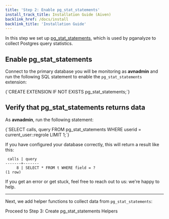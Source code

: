 ```yaml
---
title: 'Step 2: Enable pg_stat_statements'
install_track_title: Installation Guide (Aiven)
backlink_href: /docs/install
backlink_title: 'Installation Guide'
---
```


In this step we set up
[pg_stat_statements](http://www.postgresql.org/docs/current/static/pgstatstatements.html),
which is used by pganalyze to collect Postgres query statistics.

## Enable pg_stat_statements

Connect to the primary database you will be monitoring as **avnadmin** and run
the following SQL statement to enable the `pg_stat_statements` extension:

<CodeBlock language="sql">
{`CREATE EXTENSION IF NOT EXISTS pg_stat_statements;`}
</CodeBlock>


## Verify that pg_stat_statements returns data

As **avnadmin**, run the following statement:

<CodeBlock language="sql">
{`SELECT calls, query FROM pg_stat_statements WHERE userid = current_user::regrole LIMIT 1;`}
</CodeBlock>

If you have configured your database correctly, this will return a result like this:

```
 calls | query
-------+-------
     8 | SELECT * FROM t WHERE field = ?
(1 row)
```

If you get an error or get stuck, feel free to reach out to us: we're happy to help.

---

Next, we add helper functions to collect data from `pg_stat_statements`:

<Link className="btn btn-success" to="03_create_pg_stat_statements_helpers">
  Proceed to Step 3: Create pg_stat_statements Helpers
</Link>
